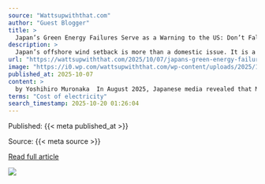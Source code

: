 ```yaml
---
source: "Wattsupwiththat.com"
author: "Guest Blogger"
title: >
  Japan’s Green Energy Failures Serve as a Warning to the US: Don’t Fall for the Climate Agenda
description: >
  Japan’s offshore wind setback is more than a domestic issue. It is a global reminder of the dangers of ignoring full costs and clinging to illusions. Ambitious targets and political inertia can mask reality, but economics will always reassert itself.
url: "https://wattsupwiththat.com/2025/10/07/japans-green-energy-failures-serve-as-a-warning-to-the-us-dont-fall-for-the-climate-agenda/"
image: "https://i0.wp.com/wattsupwiththat.com/wp-content/uploads/2025/10/220667073_m.webp?fit=1024%2C512&quality=75&ssl=1"
published_at: 2025-10-07
content: >
  by Yoshihiro Muronaka  In August 2025, Japanese media revealed that Mitsubishi Corporation was preparing to withdraw from three offshore wind projects off the coasts of Chiba and Akita prefectures. I… [+5821 chars]
terms: "Cost of electricity"
search_timestamp: 2025-10-20 01:26:04
---
```



Published: {{< meta published_at >}}


Source: {{< meta source >}}


[Read full article]({{< meta url >}}){target='_blank'}



![](`r rmarkdown::metadata$image[1]`)
